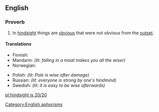 ==English==

===Proverb===
{{infl|en|proverb|head=[[hindsight]] [[is]] [[20/20]]}}

# In [[hindsight]] things are [[obvious]] that were not obvious from the [[outset]].

====Translations====
{{trans-top|in hindsight things are obvious that were not obvious from the outset}}
* Finnish: {{t-|fi|jälkiviisaus}} {{t+|fi|on}} {{t-|fi|helppoa}}
* Mandarin: {{t|zh|吃一堑，长一智|tr=chīyīqiàn，zhǎngyīzhì|sc=Hani}} ''(lit: falling in a moat makes you all the wiser)''
* Norwegian: {{t-|no|det er lett å være etterpåklok}}
{{trans-mid}}
* Polish: {{t|pl|mądry Polak po szkodzie}} ''(lit: Pole is wise after damage)''
* Russian: {{t|ru|задним умом всяк крепок}} ''(lit: everyone is strong by one's hindmind)''
* Swedish: {{t|sv|det är lätt att vara efterklok}} ''(lit: it is easy to be wise afterwards)''
{{trans-bottom}}

[[Category:English aphorisms]]

[[pl:hindsight is 20/20]]